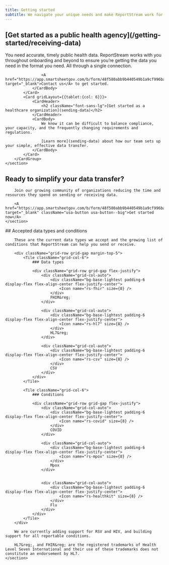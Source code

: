 ```yaml
---
title: Getting started
subtitle: We navigate your unique needs and make ReportStream work for you right from the start
---
```

<HeroWrapper>
    <section className="usa-section grid-container">
        <CardGroup>
            <Card gridLayout={{tablet:{col: 6}}}>
                <CardHeader>
                    <h2 className="font-sans-lg">[Get started as a public health agency](/getting-started/receiving-data)</h2>
                </CardHeader>
                <CardBody>
                    You need accurate, timely public health data. ReportStream works with you throughout onboarding and beyond to ensure you’re getting the data you need in the format you need. All through a single connection.

                    <A href="https://app.smartsheetgov.com/b/form/48f580abb9b440549b1a9cf996ba6957" target="_blank">Contact us</A> to get started.
                </CardBody>
            </Card>
            <Card gridLayout={{tablet:{col: 6}}}>
                <CardHeader>
                    <h2 className="font-sans-lg">[Get started as a healthcare organization](sending-data)</h2>
                </CardHeader>
                <CardBody>
                    We know it can be difficult to balance compliance, your capacity, and the frequently changing requirements and regulations.

                    [Learn more](sending-data) about how our team sets up your simple, effective data transfer.
                </CardBody>
            </Card>
        </CardGroup>
    </section>
</HeroWrapper>

<HeroWrapper className="bg-blue-5">
    <section className="usa-section grid-container usa-prose" style={{textAlign: "center"}}>
        <h2 className="font-sans-xl">Ready to simplify your data transfer?</h2>

        Join our growing community of organizations reducing the time and resources they spend on sending or receiving data.

        <A href="https://app.smartsheetgov.com/b/form/48f580abb9b440549b1a9cf996ba6957" target="_blank" className="usa-button usa-button--big">Get started now</A>
    </section>
</HeroWrapper>

<HeroWrapper>
    <section className="usa-section grid-container usa-prose">
        ## Accepted data types and conditions

        These are the current data types we accept and the growing list of conditions that ReportStream can help you send or receive.

        <div className="grid-row grid-gap margin-top-5">
            <Tile className="grid-col-6">
                ### Data types

                <div className="grid-row grid-gap flex-justify">
                    <div className="grid-col-auto">
                        <div className="bg-base-lightest padding-6 display-flex flex-align-center flex-justify-center">
                            <Icon name="rs-fhir" size={8} />
                        </div>
                        FHIR&reg;
                    </div>

                    <div className="grid-col-auto">
                        <div className="bg-base-lightest padding-6 display-flex flex-align-center flex-justify-center">
                            <Icon name="rs-hl7" size={8} />
                        </div>
                        HL7&reg;
                    </div>

                    <div className="grid-col-auto">
                        <div className="bg-base-lightest padding-6 display-flex flex-align-center flex-justify-center">
                            <Icon name="rs-csv" size={8} />
                        </div>
                        CSV
                    </div>
                </div>
            </Tile>

            <Tile className="grid-col-6">
                ### Conditions

                <div className="grid-row grid-gap flex-justify">
                    <div className="grid-col-auto">
                        <div className="bg-base-lightest padding-6 display-flex flex-align-center flex-justify-center">
                            <Icon name="rs-covid" size={8} />
                        </div>
                        COVID
                    </div>

                    <div className="grid-col-auto">
                        <div className="bg-base-lightest padding-6 display-flex flex-align-center flex-justify-center">
                            <Icon name="rs-mpox" size={8} />
                        </div>
                        Mpox
                    </div>


                    <div className="grid-col-auto">
                        <div className="bg-base-lightest padding-6 display-flex flex-align-center flex-justify-center">
                            <Icon name="rs-healthkit" size={8} />
                        </div>
                        Flu
                    </div>
                </div>
            </Tile>
        </div>

        We are currently adding support for RSV and HIV, and building support for all reportable conditions.

        HL7&reg;, and FHIR&reg; are the registered trademarks of Health Level Seven International and their use of these trademarks does not constitute an endorsement by HL7.
    </section>
</HeroWrapper>